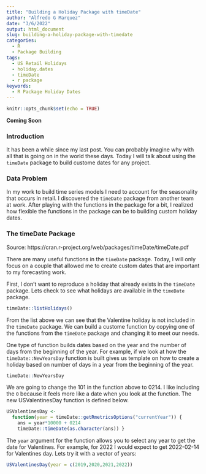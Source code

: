 ```yaml
---
title: "Building a Holiday Package with timeDate"
author: "Alfredo G Marquez"
date: "3/6/2022"
output: html_document
slug: building-a-holiday-package-with-timedate
categories:
  - R
  - Package Building
tags:
  - US Retail Holidays
  - holiday.dates
  - timeDate
  - r package
keywords:
  - R Package Holiday Dates
---
```


```r
knitr::opts_chunk$set(echo = TRUE)
```

**Coming Soon**

### Introduction

It has been a while since my last post.  You can probably imagine why with all that is going on in the world these days.  Today I will talk about using the `timeDate` package to build custome dates for any project.

### Data Problem

In my work to build time series models I need to account for the seasonality that occurs in retail.  I discovered the `timeDate` package from another team at work.  After playing with the functions in the package for a bit, I realized how flexible the functions in the package can be to building custom holiday dates.

### The timeDate Package

Source: https://cran.r-project.org/web/packages/timeDate/timeDate.pdf

There are many useful functions in the `timeDate` package.  Today, I will only focus on a couple that allowed me to create custom dates that are important to my forecasting work.

First, I don't want to reproduce a holiday that already exists in the `timeDate` package.  Lets check to see what holidays are available in the `timeDate` package.

```r
timeDate::listHolidays()
```

From the list above we can see that the Valentine holiday is not included in the `timeDate` package.  We can build a custome function by copying one of the functions from the `timeDate` package and changing it to meet our needs.   

One type of function builds dates based on the year and the number of days from the beginning of the year.  For example, if we look at how the `timeDate::NewYearsDay` function is built gives us template on how to create a holiday based on number of days in a year from the beginning of the year.

```r
timeDate::NewYearsDay
```
We are going to change the 101 in the function above to 0214.  I like including the `0` because it feels more like a date when you look at the function.  The new USValentinesDay function is defined below.

```r
USValentinesDay <-
  function(year = timeDate::getRmetricsOptions("currentYear")) {
    ans = year*10000 + 0214
    timeDate::timeDate(as.character(ans)) }
```

The `year` argument for the function allows you to select any year to get the date for Valentines.  For example, for 2022 I would expect to get 2022-02-14 for Valentines day.  Lets try it with a vector of years:

```r
USValentinesDay(year = c(2019,2020,2021,2022))
```











 

